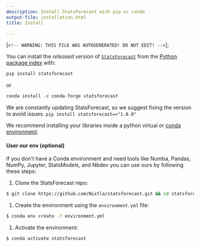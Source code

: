 ```yaml
---
description: Install StatsForecast with pip or conda
output-file: installation.html
title: Install

---
```


[`<!-- WARNING: THIS FILE WAS AUTOGENERATED! DO NOT EDIT! -->`];

<div dangerouslySetInnerHTML={{ __html: quartoRawHtml[0] }} />

You can install the *released version* of
[`StatsForecast`](https://Nixtla.github.io/statsforecast/src/core/core.html#statsforecast)
from the [Python package index](https://pypi.org) with:

```python
pip install statsforecast
```

or

```python
conda install -c conda-forge statsforecast
```

<Warning>

We are constantly updating StatsForecast, so we suggest fixing the
version to avoid issues. `pip install statsforecast=="1.0.0"`

</Warning>

<Tip>

We recommend installing your libraries inside a python virtual or [conda
environment](https://docs.conda.io/projects/conda/en/latest/user-guide/install/macos.html).

</Tip>

#### User our env (optional)

If you don’t have a Conda environment and need tools like Numba, Pandas,
NumPy, Jupyter, StatsModels, and Nbdev you can use ours by following
these steps:

1.  Clone the StatsForecast repo:

```bash
$ git clone https://github.com/Nixtla/statsforecast.git && cd statsforecast
```

1.  Create the environment using the `environment.yml` file:

```bash
$ conda env create -f environment.yml
```

1.  Activate the environment:

```bash
$ conda activate statsforecast
```

